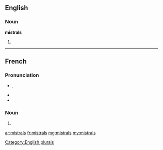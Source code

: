 ==English==

===Noun===
'''mistrals'''

# {{plural of|mistral}}

[[Category:English plurals]]

----

==French==

===Pronunciation===
* {{IPA|/mis.tʁal/|lang=fr}}, {{X-SAMPA|/mis.tRal/|lang=fr}}
* {{homophones|mistral|lang=fr}}
* {{hyphenation|mis|trals|lang=fr}}

===Noun===
{{head|fr|plural}} {{m-p}}

# {{plural of|mistral|lang=fr}}

[[ar:mistrals]]
[[fr:mistrals]]
[[mg:mistrals]]
[[my:mistrals]]